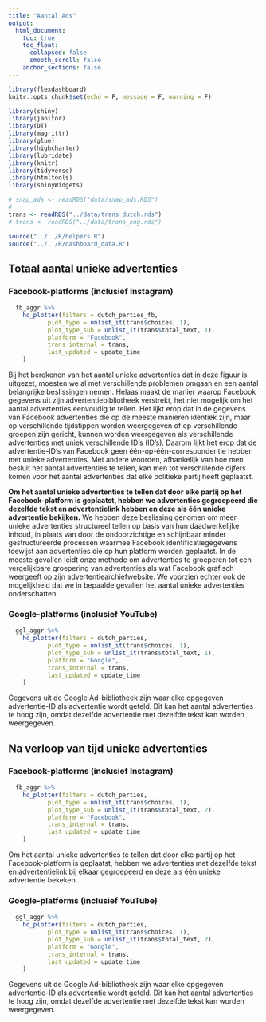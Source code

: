```yaml
---
title: "Aantal Ads"
output:
  html_document:
    toc: true
    toc_float:
      collapsed: false
      smooth_scroll: false
    anchor_sections: false
---
```


```r


library(flexdashboard)
knitr::opts_chunk$set(echo = F, message = F, warning = F)

library(shiny)
library(janitor)
library(DT)
library(magrittr)
library(glue)
library(highcharter)
library(lubridate)
library(knitr)
library(tidyverse)
library(htmltools)
library(shinyWidgets)

# snap_ads <- readRDS("data/snap_ads.RDS")
# 
trans <- readRDS("../data/trans_dutch.rds")
# trans <- readRDS("../data/trans_eng.rds")

source("../../R/helpers.R")
source("../../R/dashboard_data.R")


```



## Totaal aantal unieke advertenties {.tabset .tabset-fade .tabset-pills}

### Facebook-platforms (inclusief Instagram) 

```r
  fb_aggr %>% 
    hc_plotter(filters = dutch_parties_fb,
           plot_type = unlist_it(trans$choices, 1),
           plot_type_sub = unlist_it(trans$total_text, 1),
           platform = "Facebook",
           trans_internal = trans,
           last_updated = update_time
    )
```


Bij het berekenen van het aantal unieke advertenties dat in deze figuur is uitgezet, moesten we al met verschillende problemen omgaan en een aantal belangrijke beslissingen nemen. Helaas maakt de manier waarop Facebook gegevens uit zijn advertentiebibliotheek verstrekt, het niet mogelijk om het aantal advertenties eenvoudig te tellen. Het lijkt erop dat in de gegevens van Facebook advertenties die op de meeste manieren identiek zijn, maar op verschillende tijdstippen worden weergegeven of op verschillende groepen zijn gericht, kunnen worden weergegeven als verschillende advertenties met uniek verschillende ID's (ID's). Daarom lijkt het erop dat de advertentie-ID's van Facebook geen één-op-één-correspondentie hebben met unieke advertenties. Met andere woorden, afhankelijk van hoe men besluit het aantal advertenties te tellen, kan men tot verschillende cijfers komen voor het aantal advertenties dat elke politieke partij heeft geplaatst.

**Om het aantal unieke advertenties te tellen dat door elke partij op het Facebook-platform is geplaatst, hebben we advertenties gegroepeerd die dezelfde tekst en advertentielink hebben en deze als één unieke advertentie bekijken.** We hebben deze beslissing genomen om meer unieke advertenties structureel tellen op basis van hun daadwerkelijke inhoud, in plaats van door de ondoorzichtige en schijnbaar minder gestructureerde processen waarmee Facebook identificatiegegevens toewijst aan advertenties die op hun platform worden geplaatst. In de meeste gevallen leidt onze methode om advertenties te groeperen tot een vergelijkbare groepering van advertenties als wat Facebook grafisch weergeeft op zijn advertentiearchiefwebsite. We voorzien echter ook de mogelijkheid dat we in bepaalde gevallen het aantal unieke advertenties onderschatten.



### Google-platforms (inclusief YouTube) 

```r
  ggl_aggr %>% 
    hc_plotter(filters = dutch_parties,
           plot_type = unlist_it(trans$choices, 1),
           plot_type_sub = unlist_it(trans$total_text, 1),
           platform = "Google",
           trans_internal = trans,
           last_updated = update_time
    )
```

Gegevens uit de Google Ad-bibliotheek zijn waar elke opgegeven advertentie-ID als advertentie wordt geteld. Dit kan het aantal advertenties te hoog zijn, omdat dezelfde advertentie met dezelfde tekst kan worden weergegeven.

## Na verloop van tijd unieke advertenties {.tabset .tabset-fade .tabset-pills}

### Facebook-platforms (inclusief Instagram) 

```r
  fb_aggr %>% 
    hc_plotter(filters = dutch_parties,
           plot_type = unlist_it(trans$choices, 1),
           plot_type_sub = unlist_it(trans$total_text, 2),
           platform = "Facebook",
           trans_internal = trans,
           last_updated = update_time
    )
```

Om het aantal unieke advertenties te tellen dat door elke partij op het Facebook-platform is geplaatst, hebben we advertenties met dezelfde tekst en advertentielink bij elkaar gegroepeerd en deze als één unieke advertentie bekeken.

### Google-platforms (inclusief YouTube) 

```r
  ggl_aggr %>% 
    hc_plotter(filters = dutch_parties,
           plot_type = unlist_it(trans$choices, 1),
           plot_type_sub = unlist_it(trans$total_text, 2),
           platform = "Google",
           trans_internal = trans,
           last_updated = update_time
    )
```

Gegevens uit de Google Ad-bibliotheek zijn waar elke opgegeven advertentie-ID als advertentie wordt geteld. Dit kan het aantal advertenties te hoog zijn, omdat dezelfde advertentie met dezelfde tekst kan worden weergegeven.


